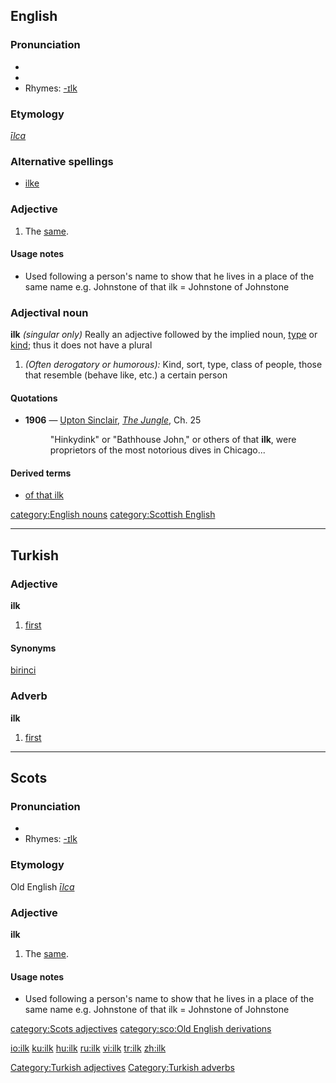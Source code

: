 {{was wotd|2006|June|8}}
==English==

===Pronunciation===
*{{IPA|/ɪlk/}}
*{{audio|en-us-ilk.ogg|Audio (US)}}
*Rhymes: [[Rhymes:English:-ɪlk|-ɪlk]]

===Etymology===
{{OE.}} ''[[īlca]]''

===Alternative spellings===
* [[ilke]]

===Adjective===
{{en-adj|-}}

#{{context|Northern and Scottish}} The [[same]].

====Usage notes====
* Used following a person's name to show that he lives in a place of the same name e.g. Johnstone of that ilk = Johnstone of Johnstone

===Adjectival noun===
'''ilk''' ''(singular only)''
Really an adjective followed by the implied noun, [[type]] or [[kind]]; thus it does not have a plural
# ''(Often derogatory or humorous):'' Kind, sort, type, class of people, those that resemble (behave like, etc.) a certain person

====Quotations====
*'''1906''' — [[w:Upton Sinclair|Upton Sinclair]], ''[[s:The Jungle|The Jungle]]'', Ch. 25
*:"Hinkydink" or "Bathhouse John," or others of that '''ilk''', were proprietors of the most notorious dives in Chicago...

====Derived terms====
*[[of that ilk]]

[[category:English nouns]]
[[category:Scottish English]]

----

==Turkish==
===Adjective===
'''ilk'''

#[[first]]

====Synonyms====
[[birinci]]

===Adverb===
'''ilk'''

#[[first]]

[[Category:Turkish adjectives]]
[[Category:Turkish adverbs]]

----

==Scots==

===Pronunciation===
*{{IPA|/ɪlk/}}
*Rhymes: [[Rhymes:English:-ɪlk|-ɪlk]]

===Etymology===
Old English ''[[īlca]]''

===Adjective===
'''ilk'''

# The [[same]].

====Usage notes====
* Used following a person's name to show that he lives in a place of the same name e.g. Johnstone of that ilk = Johnstone of Johnstone

[[category:Scots adjectives]]
[[category:sco:Old English derivations]]

[[io:ilk]]
[[ku:ilk]]
[[hu:ilk]]
[[ru:ilk]]
[[vi:ilk]]
[[tr:ilk]]
[[zh:ilk]]